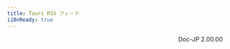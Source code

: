 ```yaml
---
title: Tauri RSS フィード
i18nReady: true
---
```



<LinkCard
  title="すべての更新情報"
  description="サイト全体の更新通知を受け取ります。"
  href="/feed.xml"
/>

<LinkCard
  title="ブログの更新情報"
  description="最新のブログ投稿や記事を確認します。"
  href="/blog/rss.xml"
/>

<LinkCard
  title="ページの更新情報"
  description="メインサイトの更新情報を受け取ります。"
  href="/pages.xml"
/>

<div style="text-align: right;">Doc-JP 2.00.00</div>
